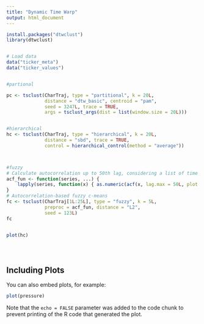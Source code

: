 ```yaml
---
title: "Dynamic Time Warp"
output: html_document
---
```


```r

install.packages("dtwclust")
library(dtwclust)


# Load data
data("ticker_meta")
data("ticker_values")


#partional

pc <- tsclust(CharTraj, type = "partitional", k = 20L, 
              distance = "dtw_basic", centroid = "pam", 
              seed = 3247L, trace = TRUE,
              args = tsclust_args(dist = list(window.size = 20L)))


#hierarchical
hc <- tsclust(CharTraj, type = "hierarchical", k = 20L, 
              distance = "sbd", trace = TRUE,
              control = hierarchical_control(method = "average"))



#fuzzy
# Calculate autocorrelation up to 50th lag, considering a list of time series as input
acf_fun <- function(series, ...) {
    lapply(series, function(x) { as.numeric(acf(x, lag.max = 50L, plot = FALSE)$acf) })
}
# Autocorrelation-based fuzzy c-means
fc <- tsclust(CharTraj[1L:25L], type = "fuzzy", k = 5L,
              preproc = acf_fun, distance = "L2",
              seed = 123L)
fc


plot(hc)





```

## Including Plots

You can also embed plots, for example:

```r
plot(pressure)
```

Note that the `echo = FALSE` parameter was added to the code chunk to prevent printing of the R code that generated the plot.
